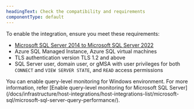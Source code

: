 ```yaml
---
headingText: Check the compatibility and requirements
componentType: default
---
```


To enable the integration, ensure you meet these requirements:

* [Microsoft SQL Server 2014 to Microsoft SQL Server 2022](https://learn.microsoft.com/en-us/troubleshoot/sql/releases/download-and-install-latest-updates)
* Azure SQL Managed Instance, Azure SQL virtual machines
* TLS authentication version TLS 1.2 and above
* SQL Server user, domain user, or gMSA with user privileges for both `CONNECT` and `VIEW SERVER STATE`, and `READ` access permissions


<Callout variant="tip" title="tip">
    You can enable query-level monitoring for Windows environment. For more information, refer [Enable query-level monitoring for Microsoft SQL Server](/docs/infrastructure/host-integrations/host-integrations-list/microsoft-sql/microsoft-sql-server-query-performance/).
</Callout>